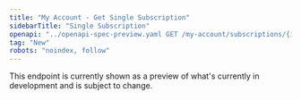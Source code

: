 ```yaml
---
title: "My Account - Get Single Subscription"
sidebarTitle: "Single Subscription"
openapi: "../openapi-spec-preview.yaml GET /my-account/subscriptions/{id}"
tag: "New"
robots: "noindex, follow"
---
```


<Warning>
    This endpoint is currently shown as a preview of what's currently in development and is subject to change.
</Warning>
